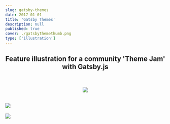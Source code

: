 ```yaml
---
slug: gatsby-themes
date: 2017-01-01
title: 'Gatsby Themes'
description: null
published: true
cover: ./gatsbythemethumb.png
type: ['illustration']
---
```


<FullWidthImage src="https://res.cloudinary.com/dg3gyk0gu/image/upload/c_scale,w_1800/v1589143413/maggieappleton.com/gatsby-themes/banne.png" />

<Center>

## Feature illustration for a community 'Theme Jam' with <a noStyle to="https://www.gatsbyjs.org/">Gatsby.js</a> 

<br />
<br />

<Image src="https://res.cloudinary.com/dg3gyk0gu/image/upload/c_scale,w_80/v1589143408/maggieappleton.com/gatsby-themes/Gatsby_Monogram.png" />

</Center>

<br />
<br />

<FullWidth bgColor="linear-gradient(#9950C3, #6A37A7)" >

<Image src="https://res.cloudinary.com/dg3gyk0gu/image/upload/c_scale,w_600/v1589143411/maggieappleton.com/gatsby-themes/final.png" />

</FullWidth>

<br />
<br />

<Image src="https://res.cloudinary.com/dg3gyk0gu/image/upload/c_scale,w_1000/v1589143416/maggieappleton.com/gatsby-themes/ThemeJamSite.png" />